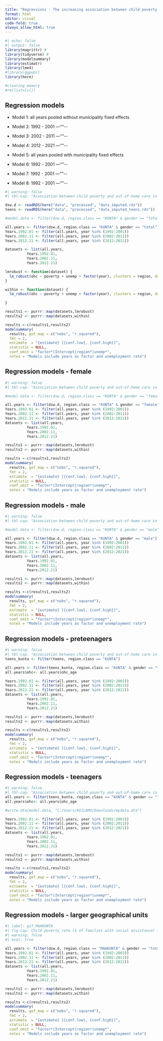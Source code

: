 ```yaml
---
title: "Regressions - The increasing association between child poverty and out-of-home care - longitudinal ecological analysis of Finnish municipalities in 1992-2021"
format: html
editor: visual
code-fold: true
always_allow_html: true
---
```


```r
#| echo: false
#| output: false
library(magrittr) #
library(tidyverse) #
library(modelsummary)
library(estimatr)
library(lme4)
#library(ggpubr)
library(here)

#clearing memory
#rm(list=ls())


```

## Regression models

-   Model 1: all years pooled without municipality fixed effects

-   Model 2: 1992 - 2001 ---""\--

-   Model 3: 2002 - 2011 ---""\--

-   Model 4: 2012 - 2021 ---""\--

-   Model 5: all years pooled with municipality fixed effects

-   Model 6: 1992 - 2001 ---""\--

-   Model 7: 1992 - 2001 ---""\--

-   Model 8: 1992 - 2001 ---""\--

```r
#| warning: false 
#| tbl-cap: "Association between child poverty and out-of-home care in Finnish municipalities. Linear models. The Frist three models are without municipality fixed effects. "

dsw.d <- readRDS(here("data", "processed", "data_imputed.rds"))
teens <- readRDS(here("data", "processed", "data_imputed_teens.rds"))

#model.data <- filter(dsw.d, region.class == "KUNTA" & gender == "total")

all.years <- filter(dsw.d, region.class == "KUNTA" & gender == "total")
Years.1992.01 <- filter(all.years, year %in% (1992:2001))
Years.2002.11 <- filter(all.years, year %in% (2002:2011))
Years.2012.21 <- filter(all.years, year %in% (2012:2021))

datasets <- list(all.years, 
          Years.1992.01,
          Years.2002.11,
          Years.2012.21)

lmrobust <- function(dataset) {
  lm_robust(ohc ~ poverty + unemp + factor(year), clusters = region, data = dataset)
}

within <- function(dataset) {
  lm_robust(ohc ~ poverty + unemp + factor(year), clusters = region, data = dataset, fixed_effects = ~ region)

}

results1 <- purrr::map(datasets,lmrobust)
results2 <- purrr::map(datasets,within)

results <-c(results1,results2)
modelsummary(
  results, gof_map = c("nobs", "r.squared"),
  fmt = 2,
  estimate  = "{estimate} [{conf.low}, {conf.high}]",
  statistic = NULL,
  coef_omit = "factor*|Intercept|region*|unemp*", 
  notes = "Models include years as factor and unemployment rate")

```

## Regression models - female

```r
#| warning: false 
#| tbl-cap: "Association between child poverty and out-of-home care in Finnish municipalities. Linear models."

#model.data <- filter(dsw.d, region.class == "KUNTA" & gender == "female")

all.years <- filter(dsw.d, region.class == "KUNTA" & gender == "female")
Years.1992.01 <- filter(all.years, year %in% (1992:2001))
Years.2002.11 <- filter(all.years, year %in% (2002:2011))
Years.2012.21 <- filter(all.years, year %in% (2012:2021))
datasets <- list(all.years, 
          Years.1992.01,
          Years.2002.11,
          Years.2012.21)

results1 <- purrr::map(datasets,lmrobust)
results2 <- purrr::map(datasets,within)

results <-c(results1,results2)
modelsummary(
  results, gof_map = c("nobs", "r.squared"),
  fmt = 2,
  estimate  = "{estimate} [{conf.low}, {conf.high}]",
  statistic = NULL,
  coef_omit = "factor*|Intercept|region*|unemp*", 
  notes = "Models include years as factor and unemployment rate")

```

## Regression models - male

```r
#| warning: false 
#| tbl-cap: "Association between child poverty and out-of-home care in Finnish municipalities. Linear models."

#model.data <- filter(dsw.d, region.class == "KUNTA" & gender == "male")

all.years <- filter(dsw.d, region.class == "KUNTA" & gender == "male")
Years.1992.01 <- filter(all.years, year %in% (1992:2001))
Years.2002.11 <- filter(all.years, year %in% (2002:2011))
Years.2012.21 <- filter(all.years, year %in% (2012:2021))
datasets <- list(all.years, 
          Years.1992.01,
          Years.2002.11,
          Years.2012.21)

results1 <- purrr::map(datasets,lmrobust)
results2 <- purrr::map(datasets,within)

results <-c(results1,results2)
modelsummary(
  results, gof_map = c("nobs", "r.squared"),
  fmt = 2,
  estimate  = "{estimate} [{conf.low}, {conf.high}]",
  statistic = NULL,
  coef_omit = "factor*|Intercept|region*|unemp*", 
  notes = "Models include years as factor and unemployment rate")

```

## Regression models - preteenagers

```r
#| warning: false 
#| tbl-cap: "Association between child poverty and out-of-home care in Finnish municipalities. Linear models."
teens_kunta <- filter(teens, region.class == "KUNTA")

all.years <- filter(teens_kunta, region.class == "KUNTA" & gender == "total" & age.group == "Ages 0 - 12")
all.years$ohc<- all.years$ohc_age

Years.1992.01 <- filter(all.years, year %in% (1992:2001))
Years.2002.11 <- filter(all.years, year %in% (2002:2011))
Years.2012.21 <- filter(all.years, year %in% (2012:2021))
datasets <- list(all.years, 
          Years.1992.01,
          Years.2002.11,
          Years.2012.21)

results1 <- purrr::map(datasets,lmrobust)
results2 <- purrr::map(datasets,within)

results <-c(results1,results2)
modelsummary(
  results, gof_map = c("nobs", "r.squared"),
  fmt = 2,
  estimate  = "{estimate} [{conf.low}, {conf.high}]",
  statistic = NULL,
  coef_omit = "factor*|Intercept|region*|unemp*", 
  notes = "Models include years as factor and unemployment rate")

```

## Regression models - teenagers

```r
#| warning: false 
#| tbl-cap: "Association between child poverty and out-of-home care in Finnish municipalities. Linear models."
all.years <- filter(teens_kunta, region.class == "KUNTA" & gender == "total" & age.group == "Ages 13 - 17")
all.years$ohc<- all.years$ohc_age

#write.dta(model.data, "C:/Users/HIILAMO/Downloads/mydata.dta")

Years.1992.01 <- filter(all.years, year %in% (1992:2001))
Years.2002.11 <- filter(all.years, year %in% (2002:2011))
Years.2012.21 <- filter(all.years, year %in% (2012:2021))
datasets <- list(all.years, 
          Years.1992.01,
          Years.2002.11,
          Years.2012.21)

results1 <- purrr::map(datasets,lmrobust)
results2 <- purrr::map(datasets,within)

results <-c(results1,results2)
modelsummary(
  results, gof_map = c("nobs", "r.squared"),
  fmt = 2,
  estimate  = "{estimate} [{conf.low}, {conf.high}]",
  statistic = NULL,
  coef_omit = "factor*|Intercept|region*|unemp*", 
  notes = "Models include years as factor and unemployment rate")

```

## Regression models - larger geographical units

```r
#| label: gif_MAAKUNTA
#| fig-cap: Child poverty rate (5 of families with social assistance) in Finnish municipalities between 1992 and 2020.
#| warning: false 
#| eval: true

all.years <- filter(dsw.d, region.class == "MAAKUNTA" & gender == "total")
Years.1992.01 <- filter(all.years, year %in% (1992:2001))
Years.2002.11 <- filter(all.years, year %in% (2002:2011))
Years.2012.21 <- filter(all.years, year %in% (2012:2021))
datasets <- list(all.years, 
          Years.1992.01,
          Years.2002.11,
          Years.2012.21)

results1 <- purrr::map(datasets,lmrobust)
results2 <- purrr::map(datasets,within)

results <-c(results1,results2)
modelsummary(
  results, gof_map = c("nobs", "r.squared"),
  fmt = 2,
  estimate  = "{estimate} [{conf.low}, {conf.high}]",
  statistic = NULL,
  coef_omit = "factor*|Intercept|region*|unemp*", 
  notes = "Models include years as factor and unemployment rate")


```
